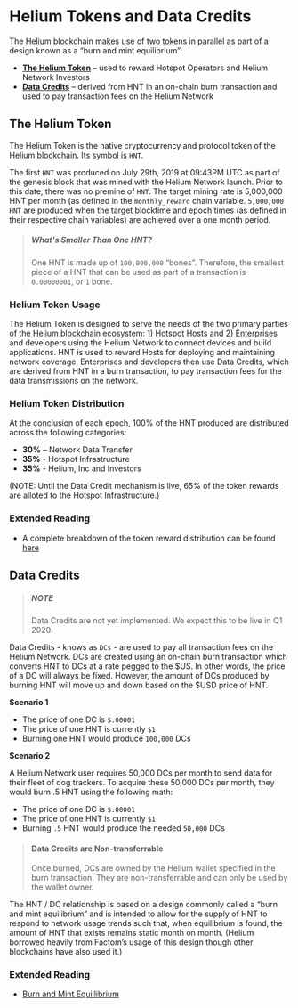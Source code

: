 # Helium Tokens and Data Credits


The Helium blockchain makes use of two tokens in parallel as part of a design known as a “burn and mint equilibrium”:
 
* **[The Helium Token](#the-helium-token)** – used to reward Hotspot Operators and Helium Network Investors 
* **[Data Credits](#data-credits)** – derived from HNT in an on-chain burn transaction and used to pay transaction fees on the Helium Network


## The Helium Token
[the-helium-token]: (#the-helium-token)

The Helium Token is the native cryptocurrency and protocol token of the Helium blockchain. Its symbol is `HNT`. 

The first `HNT` was produced on July 29th, 2019 at 09:43PM UTC as part of the genesis block that was mined with the Helium Network launch. Prior to this date, there was no premine of `HNT`. The target mining rate is 5,000,000 HNT per month (as defined in the `monthly_reward` chain variable. `5,000,000 HNT` are produced when the target blocktime and epoch times (as defined in their respective chain variables) are achieved over a one month period.

> ##### What's Smaller Than One HNT?
> One HNT is made up of `100,000,000` “bones”. Therefore, the smallest piece of a HNT that can be used as part of a transaction 
> is `0.00000001`, or `1` bone.

### Helium Token Usage

The Helium Token is designed to serve the needs of the two primary parties of the Helium blockchain ecosystem: 1) Hotspot Hosts and 2) Enterprises and developers using the Helium Network to connect devices and build applications. HNT is used to reward Hosts for deploying and maintaining network coverage. Enterprises and developers then use Data Credits, which are derived from HNT in a burn transaction, to pay transaction fees for the data transmissions on the network.

### Helium Token Distribution
At the conclusion of each epoch, 100% of the HNT produced are distributed across the following categories:

* **30%** – Network Data Transfer 
* **35%** - Hotspot Infrastructure 
* **35%** - Helium, Inc and Investors 

(NOTE: Until the Data Credit mechanism is live, 65% of the token rewards are alloted to the Hotspot Infrastructure.)

### Extended Reading

* A complete breakdown of the token reward distribution can be found [here](https://www.helium.com/tokens)

## Data Credits
[data-credits]: #data-credits

>##### NOTE 
>Data Credits are not yet implemented. We expect this to be live in Q1 2020.

Data Credits - knows as `DCs` - are used to pay all transaction fees on the Helium Network. DCs are created using an on-chain burn transaction which converts HNT to DCs at a rate pegged to the $US. In other words, the price of a DC will always be fixed. However, the amount of DCs produced by burning HNT will move up and down based on the $USD price of HNT. 

**Scenario 1** 

* The price of one DC is `$.00001`
* The price of one HNT is currently `$1`
* Burning one HNT would produce `100,000` DCs

**Scenario 2**

A Helium Network user requires 50,000 DCs per month to send data for their fleet of dog trackers. To acquire these 50,000 DCs per month, they would burn .5 HNT using the following math:

* The price of one DC is `$.00001`
* The price of one HNT is currently `$1`
* Burning `.5` HNT would produce the needed `50,000` DCs

>#### Data Credits are Non-transferrable 
> Once burned, DCs are owned by the Helium wallet specified in the burn transaction. They are non-transferrable and can 
> only be used by the wallet owner. 

The HNT / DC relationship is based on a design commonly called a “burn and mint equilibrium” and is intended to allow for the supply of HNT to respond to network usage trends such that, when equilibrium is found, the amount of HNT that exists remains static month on month. (Helium borrowed heavily from Factom’s usage of this design though other blockchains have also used it.)

### Extended Reading 

* [Burn and Mint Equillibrium](https://multicoin.capital/2018/02/13/new-models-utility-tokens/)

